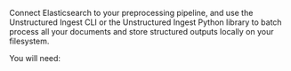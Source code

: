 Connect Elasticsearch to your preprocessing pipeline, and use the Unstructured Ingest CLI or the Unstructured Ingest Python library to batch process all your documents and store structured outputs locally on your filesystem.

You will need: 


<SharedElasticsearch />
<SharedElasticsearchCLIAPI />

